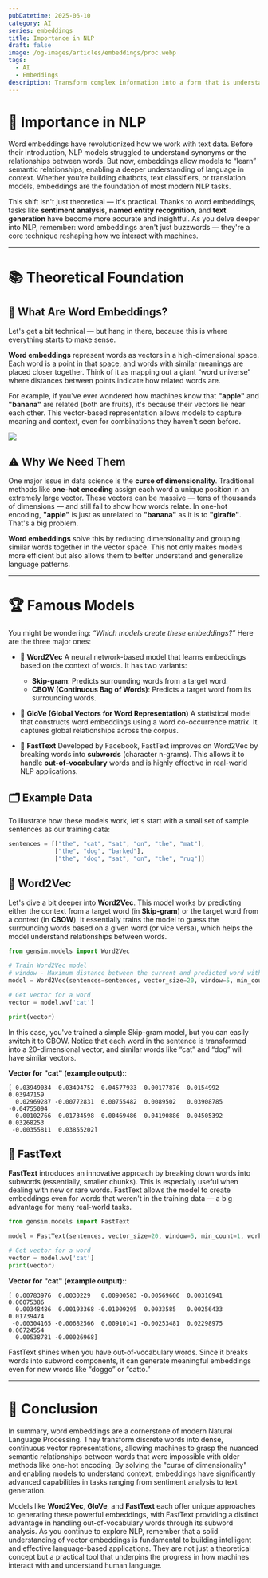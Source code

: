 ```yaml
---
pubDatetime: 2025-06-10
category: AI
series: embeddings
title: Importance in NLP
draft: false
image: /og-images/articles/embeddings/proc.webp
tags:
  - AI
  - Embeddings
description: Transform complex information into a form that is understandable for machine learning algorithms.
---
```


# 📌 Importance in NLP

Word embeddings have revolutionized how we work with text data. Before their introduction, NLP models struggled to understand synonyms or the relationships between words. But now, embeddings allow models to “learn” semantic relationships, enabling a deeper understanding of language in context. Whether you're building chatbots, text classifiers, or translation models, embeddings are the foundation of most modern NLP tasks.

This shift isn't just theoretical — it's practical. Thanks to word embeddings, tasks like **sentiment analysis**, **named entity recognition**, and **text generation** have become more accurate and insightful. As you delve deeper into NLP, remember: word embeddings aren't just buzzwords — they're a core technique reshaping how we interact with machines.

---

# 📚 Theoretical Foundation

## 🤔 What Are Word Embeddings?

Let's get a bit technical — but hang in there, because this is where everything starts to make sense.

**Word embeddings** represent words as vectors in a high-dimensional space. Each word is a point in that space, and words with similar meanings are placed closer together. Think of it as mapping out a giant “word universe” where distances between points indicate how related words are.

For example, if you've ever wondered how machines know that **"apple"** and **"banana"** are related (both are fruits), it's because their vectors lie near each other. This vector-based representation allows models to capture meaning and context, even for combinations they haven't seen before.

![](/og-images/articles/embeddings/vector-embeddings.jpg)

## ⚠️ Why We Need Them

One major issue in data science is the **curse of dimensionality**. Traditional methods like **one-hot encoding** assign each word a unique position in an extremely large vector. These vectors can be massive — tens of thousands of dimensions — and still fail to show how words relate. In one-hot encoding, **"apple"** is just as unrelated to **"banana"** as it is to **"giraffe"**. That's a big problem.

**Word embeddings** solve this by reducing dimensionality and grouping similar words together in the vector space. This not only makes models more efficient but also allows them to better understand and generalize language patterns.

---

# 🏆 Famous Models

You might be wondering: *“Which models create these embeddings?”* Here are the three major ones:

- 🔹 **Word2Vec**
  A neural network-based model that learns embeddings based on the context of words. It has two variants:
  - **Skip-gram**: Predicts surrounding words from a target word.
  - **CBOW (Continuous Bag of Words)**: Predicts a target word from its surrounding words.

- 🔹 **GloVe (Global Vectors for Word Representation)**
  A statistical model that constructs word embeddings using a word co-occurrence matrix. It captures global relationships across the corpus.

- 🔹 **FastText**
  Developed by Facebook, FastText improves on Word2Vec by breaking words into **subwords** (character n-grams). This allows it to handle **out-of-vocabulary** words and is highly effective in real-world NLP applications.


## 🗂️ Example Data

To illustrate how these models work, let's start with a small set of sample sentences as our training data:

```py
sentences = [["the", "cat", "sat", "on", "the", "mat"],
             ["the", "dog", "barked"],
             ["the", "dog", "sat", "on", "the", "rug"]]
```

## 🧠 Word2Vec

Let's dive a bit deeper into **Word2Vec**. This model works by predicting either the context from a target word (in **Skip-gram**) or the target word from a context (in **CBOW**). It essentially trains the model to guess the surrounding words based on a given word (or vice versa), which helps the model understand relationships between words.

```py
from gensim.models import Word2Vec

# Train Word2Vec model
# window - Maximum distance between the current and predicted word within a sentence.
model = Word2Vec(sentences=sentences, vector_size=20, window=5, min_count=1, workers=4)

# Get vector for a word
vector = model.wv['cat']

print(vector)
```
In this case, you've trained a simple Skip-gram model, but you can easily switch it to CBOW. Notice that each word in the sentence is transformed into a 20-dimensional vector, and similar words like “cat” and “dog” will have similar vectors.

**Vector for "cat" (example output):**:

```text
[ 0.03949034 -0.03494752 -0.04577933 -0.00177876 -0.0154992   0.03947159
  0.02969287 -0.00772831  0.00755482  0.0089502   0.03908785 -0.04755094
 -0.00102766  0.01734598 -0.00469486  0.04190886  0.04505392  0.03268253
 -0.00355811  0.03855202]
```

## 💨 FastText
**FastText** introduces an innovative approach by breaking down words into subwords (essentially, smaller chunks). This is especially useful when dealing with new or rare words. FastText allows the model to create embeddings even for words that weren't in the training data — a big advantage for many real-world tasks.

```py
from gensim.models import FastText

model = FastText(sentences, vector_size=20, window=5, min_count=1, workers=4)

# Get vector for a word
vector = model.wv['cat']
print(vector)
```

**Vector for "cat" (example output):**:
```text
[ 0.00783976  0.0030229   0.00900583 -0.00569606  0.00316941  0.00075386
  0.00348486  0.00193368 -0.01009295  0.0033585   0.00256433  0.01739474
 -0.00304165 -0.00682566  0.00910141 -0.00253481  0.02298975  0.00724554
  0.00538781 -0.00026968]
```

FastText shines when you have out-of-vocabulary words. Since it breaks words into subword components, it can generate meaningful embeddings even for new words like “doggo” or “catto.”

---

# 🏁 Conclusion

In summary, word embeddings are a cornerstone of modern Natural Language Processing. They transform discrete words into dense, continuous vector representations, allowing machines to grasp the nuanced semantic relationships between words that were impossible with older methods like one-hot encoding. By solving the "curse of dimensionality" and enabling models to understand context, embeddings have significantly advanced capabilities in tasks ranging from sentiment analysis to text generation.

Models like **Word2Vec**, **GloVe**, and **FastText** each offer unique approaches to generating these powerful embeddings, with FastText providing a distinct advantage in handling out-of-vocabulary words through its subword analysis. As you continue to explore NLP, remember that a solid understanding of vector embeddings is fundamental to building intelligent and effective language-based applications. They are not just a theoretical concept but a practical tool that underpins the progress in how machines interact with and understand human language.